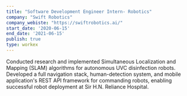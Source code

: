 ```yaml
---
title: "Software Development Engineer Intern- Robotics"
company: "Swift Robotics"
company_webiste: "https://swiftrobotics.ai/"
start_date: '2020-06-15'
end_date: '2021-06-15'
publish: true
type: workex
---
```



Conducted research and implemented Simultaneous Localization and Mapping (SLAM) algorithms for autonomous UVC disinfection robots. Developed a full navigation stack, human-detection system, and mobile application's REST API framework for commanding robots, enabling successful robot deployment at Sir H.N. Reliance Hospital.
